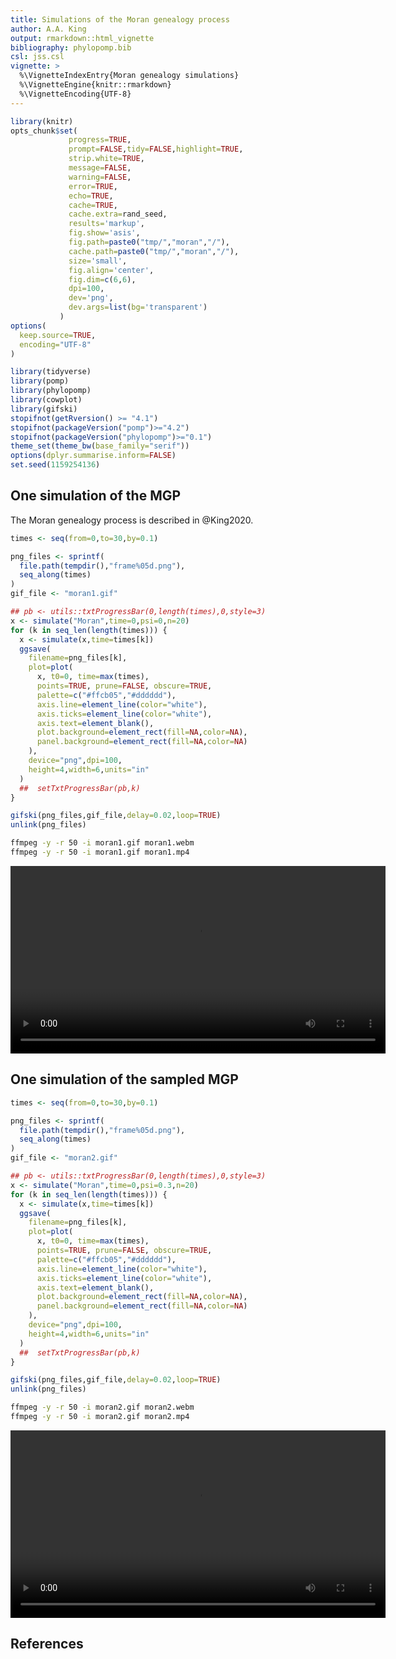 ```yaml
---
title: Simulations of the Moran genealogy process
author: A.A. King
output: rmarkdown::html_vignette
bibliography: phylopomp.bib
csl: jss.csl
vignette: >
  %\VignetteIndexEntry{Moran genealogy simulations}
  %\VignetteEngine{knitr::rmarkdown}
  %\VignetteEncoding{UTF-8}
---
```

	
```r
library(knitr)
opts_chunk$set(
             progress=TRUE,
             prompt=FALSE,tidy=FALSE,highlight=TRUE,
             strip.white=TRUE,
             message=FALSE,
             warning=FALSE,
             error=TRUE,
             echo=TRUE,
             cache=TRUE,
             cache.extra=rand_seed,
             results='markup',
             fig.show='asis',
             fig.path=paste0("tmp/","moran","/"),
             cache.path=paste0("tmp/","moran","/"),
             size='small',
             fig.align='center',
             fig.dim=c(6,6),
             dpi=100,
             dev='png',
             dev.args=list(bg='transparent')
           )
options(
  keep.source=TRUE,
  encoding="UTF-8"
)
```
 
```r
library(tidyverse)
library(pomp)
library(phylopomp)
library(cowplot)
library(gifski)
stopifnot(getRversion() >= "4.1")
stopifnot(packageVersion("pomp")>="4.2")
stopifnot(packageVersion("phylopomp")>="0.1")
theme_set(theme_bw(base_family="serif"))
options(dplyr.summarise.inform=FALSE)
set.seed(1159254136)
```
 
## One simulation of the MGP

The Moran genealogy process is described in @King2020.

```r
times <- seq(from=0,to=30,by=0.1)

png_files <- sprintf(
  file.path(tempdir(),"frame%05d.png"),
  seq_along(times)
)
gif_file <- "moran1.gif"

## pb <- utils::txtProgressBar(0,length(times),0,style=3)
x <- simulate("Moran",time=0,psi=0,n=20)
for (k in seq_len(length(times))) {
  x <- simulate(x,time=times[k])
  ggsave(
    filename=png_files[k],
    plot=plot(
      x, t0=0, time=max(times),
      points=TRUE, prune=FALSE, obscure=TRUE,
      palette=c("#ffcb05","#dddddd"),
      axis.line=element_line(color="white"),
      axis.ticks=element_line(color="white"),
      axis.text=element_blank(),
      plot.background=element_rect(fill=NA,color=NA),
      panel.background=element_rect(fill=NA,color=NA)
    ),
    device="png",dpi=100,
    height=4,width=6,units="in"
  )
  ##  setTxtProgressBar(pb,k)
}

gifski(png_files,gif_file,delay=0.02,loop=TRUE)
unlink(png_files)
```

```bash
ffmpeg -y -r 50 -i moran1.gif moran1.webm
ffmpeg -y -r 50 -i moran1.gif moran1.mp4
```

<video width="600" controls>
<source src="moran1.mp4" type="video/mp4"/>
<source src="moran1.webm" type="video/webm"/>
Your browser does not support the video element.
</video>

## One simulation of the sampled MGP

```r
times <- seq(from=0,to=30,by=0.1)

png_files <- sprintf(
  file.path(tempdir(),"frame%05d.png"),
  seq_along(times)
)
gif_file <- "moran2.gif"

## pb <- utils::txtProgressBar(0,length(times),0,style=3)
x <- simulate("Moran",time=0,psi=0.3,n=20)
for (k in seq_len(length(times))) {
  x <- simulate(x,time=times[k])
  ggsave(
    filename=png_files[k],
    plot=plot(
      x, t0=0, time=max(times),
      points=TRUE, prune=FALSE, obscure=TRUE,
      palette=c("#ffcb05","#dddddd"),
      axis.line=element_line(color="white"),
      axis.ticks=element_line(color="white"),
      axis.text=element_blank(),
      plot.background=element_rect(fill=NA,color=NA),
      panel.background=element_rect(fill=NA,color=NA)
    ),
    device="png",dpi=100,
    height=4,width=6,units="in"
  )
  ##  setTxtProgressBar(pb,k)
}

gifski(png_files,gif_file,delay=0.02,loop=TRUE)
unlink(png_files)
```

```bash
ffmpeg -y -r 50 -i moran2.gif moran2.webm
ffmpeg -y -r 50 -i moran2.gif moran2.mp4
```

<video width="600" controls>
<source src="moran2.mp4" type="video/mp4"/>
<source src="moran2.webm" type="video/webm"/>
Your browser does not support the video element.
</video>

## References
